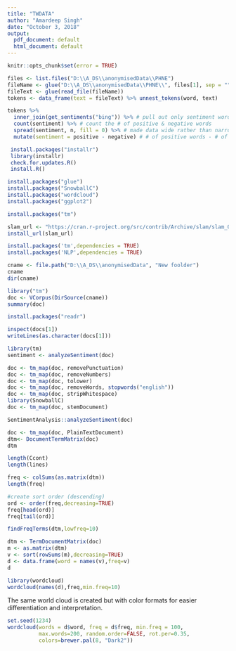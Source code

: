 ---
title: "TWDATA"
author: "Amardeep Singh"
date: "October 3, 2018"
output:
  pdf_document: default
  html_document: default
---

```{r setup, include=FALSE}
knitr::opts_chunk$set(error = TRUE)
```
```{r}

files <- list.files("D:\\A_DS\\anonymisedData\\PHNE")
fileName <- glue("D:\\A_DS\\anonymisedData\\PHNE\\", files[1], sep = "")
fileText <- glue(read_file(fileName))
tokens <- data_frame(text = fileText) %>% unnest_tokens(word, text)

tokens %>%
  inner_join(get_sentiments("bing")) %>% # pull out only sentiment words
  count(sentiment) %>% # count the # of positive & negative words
  spread(sentiment, n, fill = 0) %>% # made data wide rather than narrow
  mutate(sentiment = positive - negative) # # of positive words - # of negative owrds
``` 




```{r}
 install.packages("installr") 
 library(installr) 
 check.for.updates.R()
 install.R()
```

```{r}
install.packages("glue")
install.packages("SnowballC")
install.packages("wordcloud")
install.packages("ggplot2")
```
```{r}
install.packages("tm")
```

```{r}

slam_url <- "https://cran.r-project.org/src/contrib/Archive/slam/slam_0.1-37.tar.gz"
install_url(slam_url)
```
```{r}
install.packages('tm',dependencies = TRUE)
install.packages('NLP',dependencies = TRUE)
```
```{r}
cname <- file.path("D:\\A_DS\\anonymisedData", "New foolder")   
cname   
dir(cname)   
```

```{r}
library("tm")
doc <- VCorpus(DirSource(cname))   
summary(doc) 
```


```{r}
install.packages("readr")
```

```{r}
inspect(docs[1])
writeLines(as.character(docs[1]))
```
```{r}
library(tm)
sentiment <- analyzeSentiment(doc)
```

```{r}
doc <- tm_map(doc, removePunctuation)
doc <- tm_map(doc, removeNumbers)
doc <- tm_map(doc, tolower)
doc <- tm_map(doc, removeWords, stopwords("english"))
doc <- tm_map(doc, stripWhitespace)
library(SnowballC)
doc <- tm_map(doc, stemDocument)
```

```{r}
SentimentAnalysis::analyzeSentiment(doc)
```

```{r}
doc <- tm_map(doc, PlainTextDocument)
dtm<- DocumentTermMatrix(doc)
dtm
```

```{r}
length(Ccont)
length(lines)

```
```{r}
freq <- colSums(as.matrix(dtm))   
length(freq)   
```

```{r}
#create sort order (descending)
ord <- order(freq,decreasing=TRUE)
freq[head(ord)]
freq[tail(ord)]
```


```{r}
findFreqTerms(dtm,lowfreq=10)
```


```{r}
dtm <- TermDocumentMatrix(doc)
m <- as.matrix(dtm)
v <- sort(rowSums(m),decreasing=TRUE)
d <- data.frame(word = names(v),freq=v)
d
```

```{r}
library(wordcloud)
wordcloud(names(d),freq,min.freq=10)
```
The same world cloud is created but with color formats for easier differentiation and interpretation. 
```{r}
set.seed(1234)
wordcloud(words = d$word, freq = d$freq, min.freq = 100,
          max.words=200, random.order=FALSE, rot.per=0.35, 
          colors=brewer.pal(8, "Dark2"))
```

